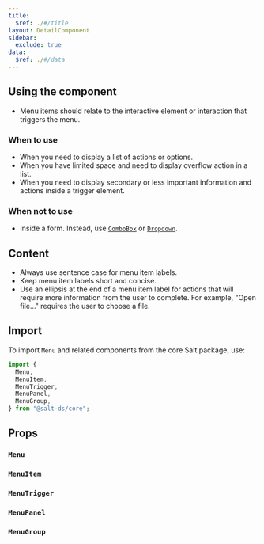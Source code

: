 ```yaml
---
title:
  $ref: ./#/title
layout: DetailComponent
sidebar:
  exclude: true
data:
  $ref: ./#/data
---
```


## Using the component

- Menu items should relate to the interactive element or interaction that triggers the menu.

### When to use

- When you need to display a list of actions or options.
- When you have limited space and need to display overflow action in a list.
- When you need to display secondary or less important information and actions inside a trigger element.

### When not to use

- Inside a form. Instead, use [`ComboBox`](../combo-box) or [`Dropdown`](../dropdown).

## Content

- Always use sentence case for menu item labels.
- Keep menu item labels short and concise.
- Use an ellipsis at the end of a menu item label for actions that will require more information from the user to complete. For example, "Open file..." requires the user to choose a file.

## Import

To import `Menu` and related components from the core Salt package, use:

```js
import {
  Menu,
  MenuItem,
  MenuTrigger,
  MenuPanel,
  MenuGroup,
} from "@salt-ds/core";
```

## Props

### `Menu`

<PropsTable packageName="core" componentName="Menu" />

### `MenuItem`

<PropsTable packageName="core" componentName="MenuItem" />

### `MenuTrigger`

<PropsTable packageName="core" componentName="MenuTrigger" />

### `MenuPanel`

<PropsTable packageName="core" componentName="MenuPanel" />

### `MenuGroup`

<PropsTable packageName="core" componentName="MenuGroup" />

